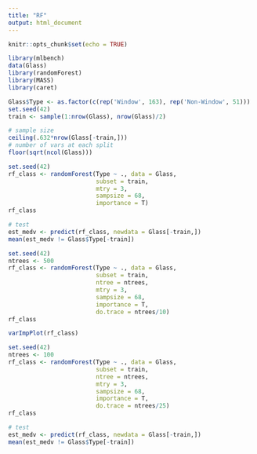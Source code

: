 ```yaml
---
title: "RF"
output: html_document
---
```


```r
knitr::opts_chunk$set(echo = TRUE)
```

```r
library(mlbench)
data(Glass)
library(randomForest)
library(MASS)
library(caret)
```

```r
Glass$Type <- as.factor(c(rep('Window', 163), rep('Non-Window', 51)))
set.seed(42)
train <- sample(1:nrow(Glass), nrow(Glass)/2)
```


```r
# sample size
ceiling(.632*nrow(Glass[-train,]))
# number of vars at each split
floor(sqrt(ncol(Glass)))
```


```r
set.seed(42)
rf_class <- randomForest(Type ~ ., data = Glass,
                         subset = train,
                         mtry = 3,
                         sampsize = 68,
                         importance = T)
rf_class
```
```r
# test
est_medv <- predict(rf_class, newdata = Glass[-train,])
mean(est_medv != Glass$Type[-train])
```
```r
set.seed(42)
ntrees <- 500
rf_class <- randomForest(Type ~ ., data = Glass,
                         subset = train,
                         ntree = ntrees,
                         mtry = 3,
                         sampsize = 68,
                         importance = T,
                         do.trace = ntrees/10)
rf_class
```

```r
varImpPlot(rf_class)
```

```r
set.seed(42)
ntrees <- 100
rf_class <- randomForest(Type ~ ., data = Glass,
                         subset = train,
                         ntree = ntrees,
                         mtry = 3,
                         sampsize = 68,
                         importance = T,
                         do.trace = ntrees/25)
rf_class
```
```r
# test
est_medv <- predict(rf_class, newdata = Glass[-train,])
mean(est_medv != Glass$Type[-train])
```